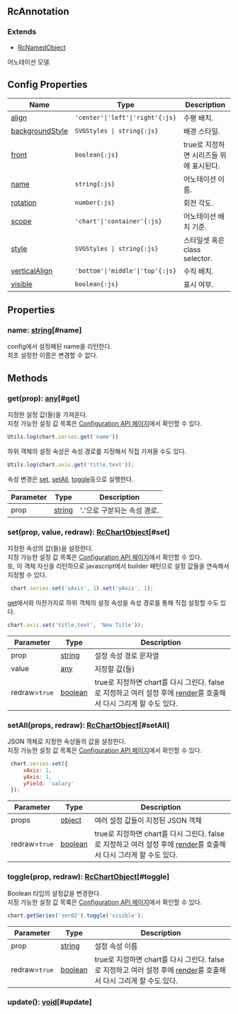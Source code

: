 ## RcAnnotation
### Extends
- [RcNamedObject](../classes/RcNamedObject)
어노테이션 모델.



## Config Properties
 | Name | Type | Description |   
 | --- | --- | --- | 
 | [align](/config/config/annotation#align) | `'center'\|'left'\|'right'{:js}` | 수평 배치. |   
 | [backgroundStyle](/config/config/annotation#backgroundstyle) | `SVGStyles \| string{:js}` | 배경 스타일. |   
 | [front](/config/config/annotation#front) | `boolean{:js}` | true로 지정하면 시리즈들 위에 표시된다. |   
 | [name](/config/config/annotation#name) | `string{:js}` | 어노테이션 이름. |   
 | [rotation](/config/config/annotation#rotation) | `number{:js}` | 회전 각도. |   
 | [scope](/config/config/annotation#scope) | `'chart'\|'container'{:js}` | 어노테이션 배치 기준. |   
 | [style](/config/config/annotation#style) | `SVGStyles \| string{:js}` | 스타일셋 혹은 class selector. |   
 | [verticalAlign](/config/config/annotation#verticalalign) | `'bottom'\|'middle'\|'top'{:js}` | 수직 배치. |   
 | [visible](/config/config/annotation#visible) | `boolean{:js}` | 표시 여부. |

## Properties
### name: [string](https://developer.mozilla.org/en-US/docs/Web/JavaScript/Reference/Global_Objects/String)[#name]
config에서 설정해된 name을 리턴한다.<br/>
최초 설정한 이름은 변경할 수 없다.

## Methods
### get(prop): [any](https://www.typescriptlang.org/docs/handbook/2/everyday-types.html#any)[#get]
지정한 설정 값(들)을 가져온다.<br/>
지정 가능한 설정 값 목록은 [Configuration API 페이지](/config)에서 확인할 수 있다. 

```js
Utils.log(chart.series.get('name'))
```

하위 객체의 설정 속성은 속성 경로를 지정해서 직접 가져올 수도 있다.

```js
Utils.log(chart.axis.get('title.text'));
```

속성 변경은 [set](#set), [setAll](#setAll), [toggle](#toggle)등으로 실행한다.



| Parameter | Type | Description |
| ----------- | ----------- | ----------- |
| prop | [string](https://developer.mozilla.org/en-US/docs/Web/JavaScript/Reference/Global_Objects/String) | '**.**'으로 구분되는 속성 경로. |
### set(prop, value, redraw): [RcChartObject](../classes/RcChartObject)[#set]
지정한 속성의 값(들)을 설정한다.<br/>
지정 가능한 설정 값 목록은 [Configuration API 페이지](/config)에서 확인할 수 있다.<br/>
또, 이 객체 자신을 리턴하므로 javascript에서 builder 패턴으로 설정 값들을 연속해서 지정할 수 있다.

```js
 chart.series.set('xAxis', 1).set('yAxis', 1);
```

[get](#get)에서와 마찬가지로 하위 객체의 설정 속성을 속성 경로를 통해 직접 설정할 수도 있다.

```js
chart.axis.set('title.text', 'New Title'));
```



| Parameter | Type | Description |
| ----------- | ----------- | ----------- |
| prop | [string](https://developer.mozilla.org/en-US/docs/Web/JavaScript/Reference/Global_Objects/String) | 설정 속성 경로 문자열 |
| value | [any](https://www.typescriptlang.org/docs/handbook/2/everyday-types.html#any) | 지정할 값(들) |
| redraw=`true` | [boolean](https://developer.mozilla.org/en-US/docs/Web/JavaScript/Reference/Global_Objects/Boolean) | true로 지정하면 chart를 다시 그린다.                false로 지정하고 여러 설정 후에 [render](/docs/api/classes/RcChartControl#render)를 호출해서 다시 그리게 할 수도 있다. |
### setAll(props, redraw): [RcChartObject](../classes/RcChartObject)[#setAll]
JSON 객체로 지정한 속성들의 값을 설정한다.\
지정 가능한 설정 값 목록은 [Configuration API 페이지](/config)에서 확인할 수 있다. 

```js
 chart.series.set({
     xAxis: 1,
     yAxis: 1,
     yField: 'salary'
 });
```



| Parameter | Type | Description |
| ----------- | ----------- | ----------- |
| props | [object](https://developer.mozilla.org/en-US/docs/Web/JavaScript/Reference/Global_Objects/Object) | 여러 설정 값들이 지정된 JSON 객체 |
| redraw=`true` | [boolean](https://developer.mozilla.org/en-US/docs/Web/JavaScript/Reference/Global_Objects/Boolean) | true로 지정하면 chart를 다시 그린다.                false로 지정하고 여러 설정 후에 [render](/docs/api/classes/RcChartControl#render)를 호출해서 다시 그리게 할 수도 있다. |
### toggle(prop, redraw): [RcChartObject](../classes/RcChartObject)[#toggle]
Boolean 타입의 설정값을 변경한다.\
지정 가능한 설정 값 목록은 [Configuration API 페이지](/config)에서 확인할 수 있다. 

```js
chart.getSeries('ser02').toggle('visible');
```



| Parameter | Type | Description |
| ----------- | ----------- | ----------- |
| prop | [string](https://developer.mozilla.org/en-US/docs/Web/JavaScript/Reference/Global_Objects/String) | 설정 속성 이름 |
| redraw=`true` | [boolean](https://developer.mozilla.org/en-US/docs/Web/JavaScript/Reference/Global_Objects/Boolean) | true로 지정하면 chart를 다시 그린다.                false로 지정하고 여러 설정 후에 [render](/docs/api/classes/RcChartControl#render)를 호출해서 다시 그리게 할 수도 있다. |
### update(): [void](https://developer.mozilla.org/en-US/docs/Web/JavaScript/Reference/Global_Objects/undefined)[#update]